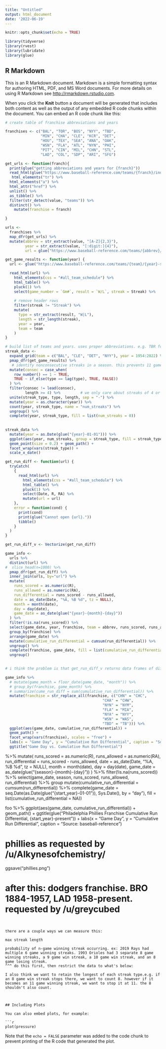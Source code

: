 ```yaml
---
title: "Untitled"
output: html_document
date: '2022-06-19'
---
```


```r
knitr::opts_chunk$set(echo = TRUE)

library(tidyverse)
library(rvest)
library(lubridate)
library(glue)
```

## R Markdown

This is an R Markdown document. Markdown is a simple formatting syntax for authoring HTML, PDF, and MS Word documents. For more details on using R Markdown see <http://rmarkdown.rstudio.com>.

When you click the **Knit** button a document will be generated that includes both content as well as the output of any embedded R code chunks within the document. You can embed an R code chunk like this:



```r
# create table of franchise abbreviations and years

franchises <- c("BAL", "TOR", "BOS", "NYY", "TBD",
                "MIN", "CHA", "CLE", "KCR", "DET",
                "HOU", "TEX", "SEA", "ANA", "OAK",
                "WSN", "FLA", "ATL", "NYN", "PHI",
                "PIT", "CIN", "MIL", "CHN", "STL",
                "LAD", "COL", "SDP", "ARI", "SFG")

get_urls <- function(franch){
  print(glue("getting abbreviations and years for {franch}"))
  read_html(glue("https://www.baseball-reference.com/teams/{franch}/index.shtml")) %>%
   html_elements("tr") %>% 
  html_elements("a") %>%
  html_attr("href") %>% 
  unlist() %>%
  as_tibble() %>%
  filter(str_detect(value, "teams")) %>%
  distinct() %>%
    mutate(franchise = franch)

}

urls <-
  franchises %>%
  map_dfr(get_urls) %>%
  mutate(abbrev = str_extract(value, "[A-Z]{2,3}"),
         year = str_extract(value, "[:digit:]{4}"),
         url = glue("https://www.baseball-reference.com/teams/{abbrev}/{year}-schedule-scores.shtml"))
```



```r

get_game_results <- function(year) {
  url <- glue("https://www.baseball-reference.com/teams/{team}/{year}-schedule-scores.shtml")

  read_html(url) %>%
    html_elements(css = "#all_team_schedule") %>%
    html_table() %>%
    pluck(1) %>%
    select(game_number = `Gm#`, result = `W/L`, streak = Streak) %>%
    
    # remove header rows
    filter(streak != "Streak") %>%
    mutate(
      type = str_extract(result, "W|L"),
      length = str_length(streak),
      year = year,
      team = team
    ) 
}

# build list of teams and years. uses proper abbreviations. e.g. TBR for 2008 and after; TBD in years prior. 
streak_data <-
  expand_grid(team = c("BAL", "CLE", "DET", "NYY"), year = 1954:2022) %>%
  pmap_dfr(get_game_results) %>%
   # identify nonconsecutive streaks in a season. this prevents 11 game streaks from also counting as streaks of 10, 9. 8, etc. games
  mutate(consec = case_when(
    row_number() == 1 ~ TRUE,
    TRUE ~ if_else(type == lag(type), TRUE, FALSE))
  ) %>%
  filter(consec != lead(consec),
         length >= 4) %>%         # we only care about streaks of 4 or more games. 
  unite(streak_type, type, length, sep = "-") %>%
  mutate(year = as.character(year)) %>%
  count(year, streak_type, name = "num_streaks") %>%
  ungroup() %>%
  complete(year, streak_type, fill = list(num_streaks = 0)) 
  
  
streak_data %>%
  mutate(year = as.Date(glue("{year}-01-01"))) %>%
  ggplot(aes(year, num_streaks, group = streak_type, fill = streak_type, color = streak_type)) +
  geom_point(size = 0.2) + geom_path() + 
  facet_wrap(vars(streak_type)) +
  scale_x_date()
```


```r


get_run_diff <- function(url) {
  tryCatch(
    {
      read_html(url) %>%
        html_elements(css = "#all_team_schedule") %>%
        html_table() %>%
        pluck(1) %>%
        select(Date, R, RA) %>%
        mutate(url = url)
    },
    error = function(cond) {
      print(cond)
      print(glue("Cannot open {url}."))
      tibble()
    }
  )
}

get_run_diff_v <- Vectorize(get_run_diff)

game_info <-
  urls %>%
  distinct(url) %>%
#  slice_head(n=1000) %>%
  pmap_dfr(get_run_diff) %>%
  inner_join(urls, by="url") %>%
  mutate(
    runs_scored = as.numeric(R),
    runs_allowed = as.numeric(RA),
    run_differential = runs_scored - runs_allowed,
    date = as_date(Date, "%A, %B %d", tz = NULL),
    month = month(date),
    day = day(date),
    game_date = as_date(glue("{year}-{month}-{day}"))
  ) %>%
  filter(!is.na(runs_scored)) %>%
  select(game_date, year, franchise, team = abbrev, runs_scored, runs_allowed, run_differential) %>%
  group_by(franchise) %>%
  arrange(game_date) %>%
  mutate(cumulative_run_differential = cumsum(run_differential)) %>%
  ungroup() %>%
  complete(franchise, game_date, fill = list(cumulative_run_differential = NA)) %>%
  ungroup()
  

# i think the problem is that get_run_diff_v returns data frames of different sizes (some 167, some 169?)

```

```r
game_info %>%
  # mutate(game_month = floor_date(game_date, "month")) %>%
  # group_by(franchise, game_month) %>%
  # summarize(cume_run_diff = sum(cumulative_run_differential)) %>%
  mutate(franchise = str_replace_all(franchise, c("CHN" = "CHC",
                                            "CHA" = "CHW",
                                            "NYN" = "NYM",
                                            "FLA" = "MIA",
                                            "NYA" = "NYY",
                                            "WSN" = "WAS",
                                            "TBD" = "TB"))) %>%
  ggplot(aes(game_date, cumulative_run_differential)) +
  geom_path() +
  facet_wrap(vars(franchise), scales = "free") +
  labs(x = "Game Day", y = "Cumulative Run Differential", caption = "Source: Baseball Reference") +
  ggtitle("Game Day vs. Cumulative Run Differential")
```


%>%
  mutate(
    runs_scored = as.numeric(R),
    runs_allowed = as.numeric(RA),
    run_differential = runs_scored - runs_allowed,
    date = as_date(Date, "%A, %B %d", tz = NULL),
    month = month(date),
    day = day(date),
    game_date = as_date(glue("{season}-{month}-{day}"))
  ) %>%
  filter(!is.na(runs_scored)) %>%
  select(game_date, season, runs_scored, runs_allowed, run_differential) %>%
  group
  mutate(cumulative_run_differential = cumsum(run_differential)) %>%
  complete(game_date = seq.Date(as.Date(glue("{start_year}-01-01")), Sys.Date(), by = "day"), fill = list(cumulative_run_differential = NA))

foo %>%
  ggplot(aes(game_date, cumulative_run_differential)) +
  geom_path() +
  ggtitle(glue("Philadelphia Phillies Franchise Cumulative Run Differential, {start_year}-present")) +
  labs(x = "Game Day", y = "Cumulative Run Differential", caption = "Source: baseball-reference")

# phillies as requested by /u/Alkynesofchemistry/

ggsave("phillies.png")

# after this: dodgers franchise. BRO 1884-1957, LAD 1958-present. requested by /u/greycubed
```


there are a couple ways we can measure this:

max streak length

probability of n-game winning streak occurring. ex: 2019 Rays had multiple 6 game winning streaks. 1993 Orioles had 3 separate 8 game winning streaks, a 9 game win streak, a 10 game win streak, and an 8 game losing streak. 
^^^ do this first, then restrict the data to what's below:

I also think we want to retain the longest of each streak type.e.g. if an 8 game win streak stops there, we want to count 8. however if it becomes an 11 game winning streak, we want to stop it at 11. the 8 shouldn't also count.



## Including Plots

You can also embed plots, for example:

```r
plot(pressure)
```

Note that the `echo = FALSE` parameter was added to the code chunk to prevent printing of the R code that generated the plot.
